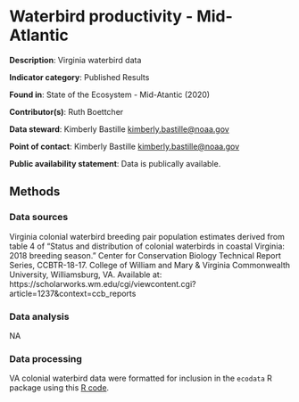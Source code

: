 # Waterbird productivity - Mid-Atlantic

**Description**: Virginia waterbird data 

**Indicator category**: Published Results

**Found in**: State of the Ecosystem - Mid-Atantic (2020)

**Contributor(s)**: Ruth Boettcher
                
**Data steward**: Kimberly Bastille <kimberly.bastille@noaa.gov>
  
**Point of contact**: Kimberly Bastille <kimberly.bastille@noaa.gov>
  
**Public availability statement**: Data is publically available. 


## Methods


### Data sources

Virginia colonial waterbird breeding pair population estimates derived from table 4 of "Status and distribution of colonial waterbirds in coastal Virginia: 2018 breeding season." Center for Conservation Biology Technical Report Series, CCBTR-18-17. College of William and Mary & Virginia Commonwealth University, Williamsburg, VA.  Available at: https://scholarworks.wm.edu/cgi/viewcontent.cgi?article=1237&context=ccb_reports

### Data analysis

NA

### Data processing

VA colonial waterbird data were formatted for inclusion in the `ecodata` R package using this [R code](https://github.com/NOAA-EDAB/ecodata/blob/master/data-raw/get_seabird_MAB.R).